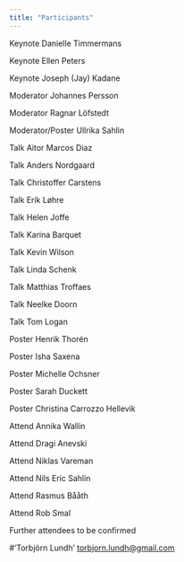 ```yaml
---
title: "Participants"
---
```


Keynote Danielle Timmermans

Keynote Ellen Peters

Keynote Joseph (Jay) Kadane

Moderator Johannes Persson

Moderator Ragnar Löfstedt

Moderator/Poster Ullrika Sahlin

Talk Aitor Marcos Diaz

Talk Anders Nordgaard

Talk Christoffer Carstens

Talk Erik Løhre

Talk Helen Joffe

Talk Karina Barquet

Talk Kevin Wilson

Talk Linda Schenk

Talk Matthias Troffaes

Talk Neelke Doorn

Talk Tom Logan

Poster Henrik Thorén

Poster Isha Saxena

Poster Michelle Ochsner

Poster Sarah Duckett

Poster Christina Carrozzo Hellevik

Attend Annika Wallin

Attend Dragi Anevski

Attend Niklas Vareman

Attend Nils Eric Sahlin

Attend Rasmus Bååth

Attend Rob Smal

Further attendees to be confirmed

#'Torbjörn Lundh' <torbjorn.lundh@gmail.com>
